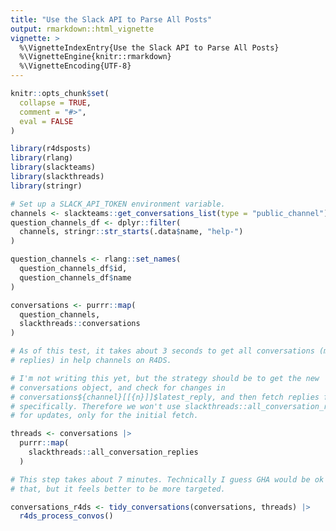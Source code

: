 ```yaml
---
title: "Use the Slack API to Parse All Posts"
output: rmarkdown::html_vignette
vignette: >
  %\VignetteIndexEntry{Use the Slack API to Parse All Posts}
  %\VignetteEngine{knitr::rmarkdown}
  %\VignetteEncoding{UTF-8}
---
```


```r
knitr::opts_chunk$set(
  collapse = TRUE,
  comment = "#>",
  eval = FALSE
)
```

```r
library(r4dsposts)
library(rlang)
library(slackteams)
library(slackthreads)
library(stringr)
```

```r
# Set up a SLACK_API_TOKEN environment variable.
channels <- slackteams::get_conversations_list(type = "public_channel")
question_channels_df <- dplyr::filter(
  channels, stringr::str_starts(.data$name, "help-")
)

question_channels <- rlang::set_names(
  question_channels_df$id,
  question_channels_df$name
)

conversations <- purrr::map(
  question_channels,
  slackthreads::conversations
)

# As of this test, it takes about 3 seconds to get all conversations (minus
# replies) in help channels on R4DS.

# I'm not writing this yet, but the strategy should be to get the new
# conversations object, and check for changes in
# conversations${channel}[[{n}]]$latest_reply, and then fetch replies for THOSE
# specifically. Therefore we won't use slackthreads::all_conversation_replies()
# for updates, only for the initial fetch.

threads <- conversations |>
  purrr::map(
    slackthreads::all_conversation_replies
  )

# This step takes about 7 minutes. Technically I guess GHA would be ok with
# that, but it feels better to be more targeted.

conversations_r4ds <- tidy_conversations(conversations, threads) |>
  r4ds_process_convos()
```
